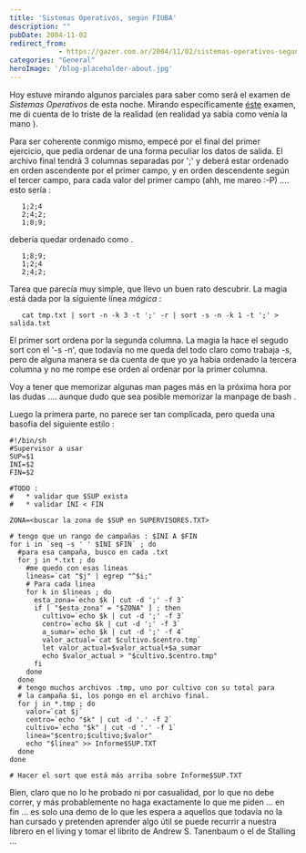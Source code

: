 ```yaml
---
title: 'Sistemas Operativos, según FIUBA'
description: ""
pubDate: 2004-11-02
redirect_from: 
            - https://gazer.com.ar/2004/11/02/sistemas-operativos-segun-fiuba/
categories: "General"
heroImage: '/blog-placeholder-about.jpg'
---
```

Hoy estuve mirando algunos parciales para saber como será el examen de _Sistemas Operativos_ de esta noche. Mirando específicamente [éste](http://www.assekuransa.com/~gazer/Parcial4.jpg) examen, me di cuenta de lo triste de la realidad (en realidad ya sabía como venía la mano ).

Para ser coherente conmigo mismo, empecé por el final del primer ejercicio, que pedía ordenar de una forma peculiar los datos de salida. El archivo final tendrá 3 columnas separadas por ';' y deberá estar ordenado en orden ascendente por el primer campo, y en orden descendente según el tercer campo, para cada valor del primer campo (ahh, me mareo :-P) .... esto sería :

```
   1;2;4
   2;4;2;
   1;8;9;
```

debería quedar ordenado como .

```
   1;8;9;
   1;2;4
   2;4;2;
```

Tarea que parecía muy simple, que llevo un buen rato descubrir. La magia está dada por la siguiente línea _mágica_ :

```
   cat tmp.txt | sort -n -k 3 -t ';' -r | sort -s -n -k 1 -t ';' > salida.txt
```

El primer sort ordena por la segunda columna. La magia la hace el segudo sort con el '-s -n', que todavía no me queda del todo claro como trabaja -s, pero de alguna manera se da cuenta de que yo ya habia ordenado la tercera columna y no me rompe ese orden al ordenar por la primer columna.

Voy a tener que memorizar algunas man pages más en la próxima hora por las dudas .... aunque dudo que sea posible memorizar la manpage de bash .

Luego la primera parte, no parece ser tan complicada, pero queda una basofia del siguiente estilo :

```
#!/bin/sh
#Supervisor a usar
SUP=$1
INI=$2
FIN=$2

#TODO :
#   * validar que $SUP exista
#   * validar INI < FIN

ZONA=<buscar la zona de $SUP en SUPERVISORES.TXT>

# tengo que un rango de campañas : $INI A $FIN
for i in `seq -s ' ' $INI $FIN` ; do
  #para esa campaña, busco en cada .txt
  for j in *.txt ; do
    #me quedo con esas lineas
    lineas=`cat "$j" | egrep "^$i;"
    # Para cada linea
    for k in $lineas ; do
      esta_zona=`echo $k | cut -d ';' -f 3`
      if [ "$esta_zona" = "$ZONA" ] ; then
        cultivo=`echo $k | cut -d ';' -f 3`
        centro=`echo $k | cut -d ';' -f 3`
        a_sumar=`echo $k | cut -d ';' -f 4`
        valor_actual=`cat $cultivo.$centro.tmp`
        let valor_actual=$valor_actual+$a_sumar
        echo $valor_actual > "$cultivo.$centro.tmp"
      fi
    done
  done
  # tengo muchos archivos .tmp, uno por cultivo con su total para
  # la campaña $i, los pongo en el archivo final.
  for j in *.tmp ; do
    valor=`cat $j`
    centro=`echo "$k" | cut -d '.' -f 2`
    cultivo=`echo "$k" | cut -d '.' -f 1`
    linea="$centro;$cultivo;$valor"
    echo "$linea" >> Informe$SUP.TXT
  done
done

# Hacer el sort que está más arriba sobre Informe$SUP.TXT
```

Bien, claro que no lo he probado ni por casualidad, por lo que no debe correr, y más probablemente no haga exactamente lo que me piden ... en fin ... es solo una demo de lo que les espera a aquellos que todavía no la han cursado y pretenden aprender algo útil se puede recurrir a nuestra librero en el living y tomar el librito de Andrew S. Tanenbaum o el de Stalling ...
